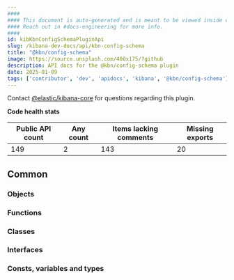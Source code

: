 ```yaml
---
####
#### This document is auto-generated and is meant to be viewed inside our experimental, new docs system.
#### Reach out in #docs-engineering for more info.
####
id: kibKbnConfigSchemaPluginApi
slug: /kibana-dev-docs/api/kbn-config-schema
title: "@kbn/config-schema"
image: https://source.unsplash.com/400x175/?github
description: API docs for the @kbn/config-schema plugin
date: 2025-01-09
tags: ['contributor', 'dev', 'apidocs', 'kibana', '@kbn/config-schema']
---
```




Contact [@elastic/kibana-core](https://github.com/orgs/elastic/teams/kibana-core) for questions regarding this plugin.

**Code health stats**

| Public API count  | Any count | Items lacking comments | Missing exports |
|-------------------|-----------|------------------------|-----------------|
| 149 | 2 | 143 | 20 |

## Common

### Objects
<DocDefinitionList data={kbnConfigSchemaObj.common.objects}/>

### Functions
<DocDefinitionList data={kbnConfigSchemaObj.common.functions}/>

### Classes
<DocDefinitionList data={kbnConfigSchemaObj.common.classes}/>

### Interfaces
<DocDefinitionList data={kbnConfigSchemaObj.common.interfaces}/>

### Consts, variables and types
<DocDefinitionList data={kbnConfigSchemaObj.common.misc}/>

